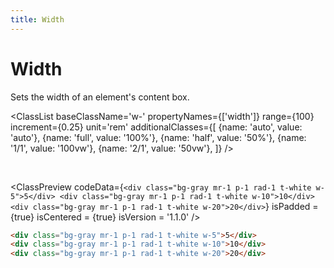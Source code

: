 ```yaml
---
title: Width
---
```



# Width

Sets the width of an element's content box.

<ClassList 
  baseClassName='w-' 
  propertyNames={['width']} 
  range={100} 
  increment={0.25} 
  unit='rem' 
  additionalClasses={[
    {name: 'auto', value: 'auto'},
    {name: 'full', value: '100%'},
    {name: 'half', value: '50%'},
    {name: '1/1', value: '100vw'},
    {name: '2/1', value: '50vw'},
  ]} 
/>

<br />

<ClassPreview
  codeData={`
    <div class="bg-gray mr-1 p-1 rad-1 t-white w-5">5</div>
    <div class="bg-gray mr-1 p-1 rad-1 t-white w-10">10</div>
    <div class="bg-gray mr-1 p-1 rad-1 t-white w-20">20</div>
  `}
  isPadded = {true}
  isCentered = {true}
  isVersion = '1.1.0'
/>

```html
<div class="bg-gray mr-1 p-1 rad-1 t-white w-5">5</div>
<div class="bg-gray mr-1 p-1 rad-1 t-white w-10">10</div>
<div class="bg-gray mr-1 p-1 rad-1 t-white w-20">20</div>
```